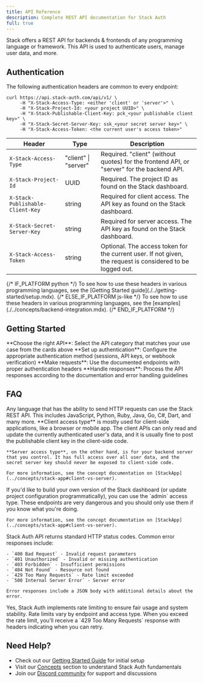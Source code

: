 ```yaml
---
title: API Reference
description: Complete REST API documentation for Stack Auth
full: true
---
```


Stack offers a REST API for backends & frontends of any programming language or framework. This API is used to authenticate users, manage user data, and more.

## Authentication

The following authentication headers are common to every endpoint:

```http
curl https://api.stack-auth.com/api/v1/ \
     -H "X-Stack-Access-Type: <either 'client' or 'server'>" \
     -H "X-Stack-Project-Id: <your project UUID>" \
     -H "X-Stack-Publishable-Client-Key: pck_<your publishable client key>" \
     -H "X-Stack-Secret-Server-Key: ssk_<your secret server key>" \
     -H "X-Stack-Access-Token: <the current user's access token>"
```

| Header | Type | Description |
| ------ | ---- | ----------- |
| `X-Stack-Access-Type` | "client" \| "server" | Required. "client" (without quotes) for the frontend API, or "server" for the backend API. |
| `X-Stack-Project-Id` | UUID | Required. The project ID as found on the Stack dashboard. |
| `X-Stack-Publishable-Client-Key` | string | Required for client access. The API key as found on the Stack dashboard. |
| `X-Stack-Secret-Server-Key` | string | Required for server access. The API key as found on the Stack dashboard. |
| `X-Stack-Access-Token` | string | Optional. The access token for the current user. If not given, the request is considered to be logged out. |

<Info type="info">
{/* IF_PLATFORM python */}
To see how to use these headers in various programming languages, see the [Getting Started guide](./../getting-started/setup.mdx).
{/* ELSE_IF_PLATFORM js-like */}
To see how to use these headers in various programming languages, see the [examples](./../concepts/backend-integration.mdx).
{/* END_IF_PLATFORM */}
</Info>

## Getting Started

<Steps>
  <Step>
    **Choose the right API**: Select the API category that matches your use case from the cards above
  </Step>
  <Step>
    **Set up authentication**: Configure the appropriate authentication method (sessions, API keys, or webhook verification)
  </Step>
  <Step>
    **Make requests**: Use the documented endpoints with proper authentication headers
  </Step>
  <Step>
    **Handle responses**: Process the API responses according to the documentation and error handling guidelines
  </Step>
</Steps>

## FAQ

<AccordionGroup>
  <Accordion title="Which languages are supported?">
    Any language that has the ability to send HTTP requests can use the Stack REST API. This includes JavaScript, Python, Ruby, Java, Go, C#, Dart, and many more.
  </Accordion>
  
  <Accordion title="Should I use client or server access type?">
    **Client access type** is mostly used for client-side applications, like a browser or mobile app. The client APIs can only read and update the currently authenticated user's data, and it is usually fine to post the publishable client key in the client-side code.

    **Server access type**, on the other hand, is for your backend server that you control. It has full access over all user data, and the secret server key should never be exposed to client-side code.

    For more information, see the concept documentation on [StackApp](../concepts/stack-app#client-vs-server).
  </Accordion>
  
  <Accordion title="What is this 'admin' access type that I see?">
    If you'd like to build your own version of the Stack dashboard (or update project configuration programmatically), you can use the `admin` access type. These endpoints are very dangerous and you should only use them if you know what you're doing.

    For more information, see the concept documentation on [StackApp](../concepts/stack-app#client-vs-server).
  </Accordion>

  <Accordion title="How do I handle API errors?">
    Stack Auth API returns standard HTTP status codes. Common error responses include:
    
    - `400 Bad Request` - Invalid request parameters
    - `401 Unauthorized` - Invalid or missing authentication
    - `403 Forbidden` - Insufficient permissions
    - `404 Not Found` - Resource not found
    - `429 Too Many Requests` - Rate limit exceeded
    - `500 Internal Server Error` - Server error

    Error responses include a JSON body with additional details about the error.
  </Accordion>

  <Accordion title="Are there rate limits?">
    Yes, Stack Auth implements rate limiting to ensure fair usage and system stability. Rate limits vary by endpoint and access type. When you exceed the rate limit, you'll receive a `429 Too Many Requests` response with headers indicating when you can retry.
  </Accordion>
</AccordionGroup>

## Need Help?

- Check out our [Getting Started Guide](/docs/next/getting-started/setup) for initial setup
- Visit our [Concepts](/docs/next/concepts) section to understand Stack Auth fundamentals  
- Join our [Discord community](https://discord.stack-auth.com/) for support and discussions
